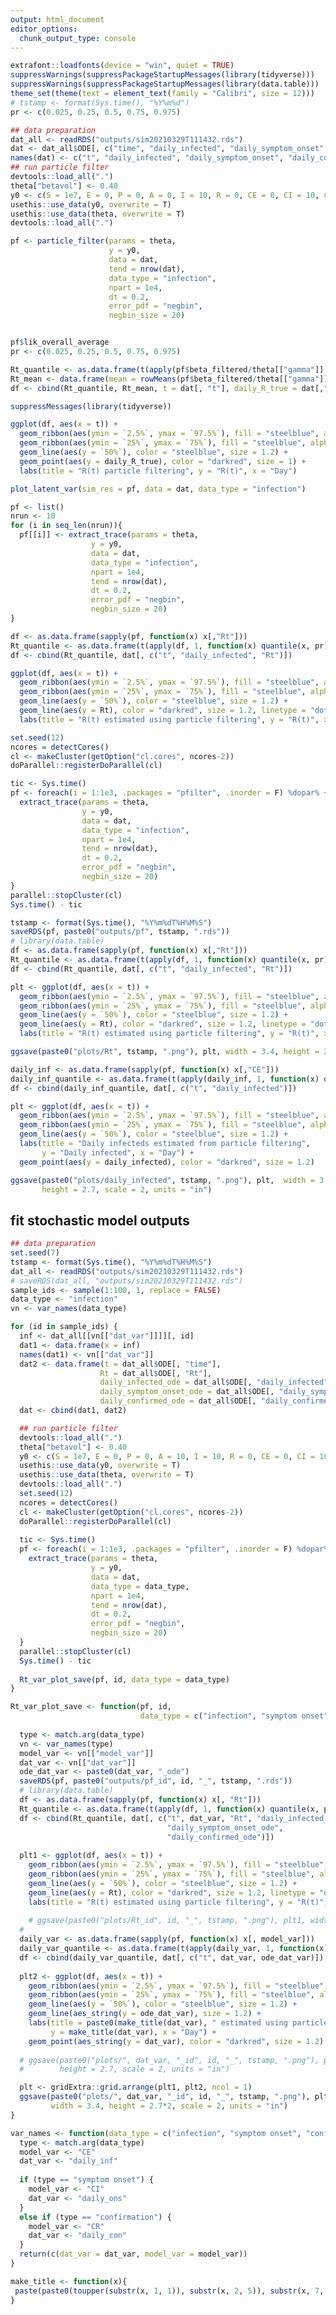 ```yaml
---
output: html_document
editor_options: 
  chunk_output_type: console
---
```

```r
extrafont::loadfonts(device = "win", quiet = TRUE)
suppressWarnings(suppressPackageStartupMessages(library(tidyverse)))
suppressWarnings(suppressPackageStartupMessages(library(data.table)))
theme_set(theme(text = element_text(family = "Calibri", size = 12)))
# tstamp <- format(Sys.time(), "%Y%m%d")
pr <- c(0.025, 0.25, 0.5, 0.75, 0.975)

## data preparation
dat_all <- readRDS("outputs/sim20210329T111432.rds")
dat <- dat_all$ODE[, c("time", "daily_infected", "daily_symptom_onset", "daily_confirmed", "Rt")]
names(dat) <- c("t", "daily_infected", "daily_symptom_onset", "daily_confirmed", "Rt")
## run particle filter
devtools::load_all(".")
theta["betavol"] <- 0.40
y0 <- c(S = 1e7, E = 0, P = 0, A = 0, I = 10, R = 0, CE = 0, CI = 10, CR = 0)
usethis::use_data(y0, overwrite = T)
usethis::use_data(theta, overwrite = T)
devtools::load_all(".")

pf <- particle_filter(params = theta,
                      y = y0,
                      data = dat,
                      tend = nrow(dat),
                      data_type = "infection", 
                      npart = 1e4, 
                      dt = 0.2, 
                      error_pdf = "negbin",
                      negbin_size = 20)


pf$lik_overall_average
pr <- c(0.025, 0.25, 0.5, 0.75, 0.975)

Rt_quantile <- as.data.frame(t(apply(pf$beta_filtered/theta[["gamma"]], 1, function(x) {quantile(x, pr)})))
Rt_mean <- data.frame(mean = rowMeans(pf$beta_filtered/theta[["gamma"]]))
df <- cbind(Rt_quantile, Rt_mean, t = dat[, "t"], daily_R_true = dat[,"Rt"])

suppressMessages(library(tidyverse))

ggplot(df, aes(x = t)) +
  geom_ribbon(aes(ymin = `2.5%`, ymax = `97.5%`), fill = "steelblue", alpha = 0.4) +
  geom_ribbon(aes(ymin = `25%`, ymax = `75%`), fill = "steelblue", alpha = 0.6) +
  geom_line(aes(y = `50%`), color = "steelblue", size = 1.2) +
  geom_point(aes(y = daily_R_true), color = "darkred", size = 1) +
  labs(title = "R(t) particle filtering", y = "R(t)", x = "Day")

plot_latent_var(sim_res = pf, data = dat, data_type = "infection")

```

```r
pf <- list()
nrun <- 10
for (i in seq_len(nrun)){
  pf[[i]] <- extract_trace(params = theta, 
                  y = y0, 
                  data = dat, 
                  data_type = "infection",
                  npart = 1e4, 
                  tend = nrow(dat), 
                  dt = 0.2, 
                  error_pdf = "negbin", 
                  negbin_size = 20)
}

df <- as.data.frame(sapply(pf, function(x) x[,"Rt"]))
Rt_quantile <- as.data.frame(t(apply(df, 1, function(x) quantile(x, pr))))
df <- cbind(Rt_quantile, dat[, c("t", "daily_infected", "Rt")])

ggplot(df, aes(x = t)) +
  geom_ribbon(aes(ymin = `2.5%`, ymax = `97.5%`), fill = "steelblue", alpha = 0.3) +
  geom_ribbon(aes(ymin = `25%`, ymax = `75%`), fill = "steelblue", alpha = 0.6) +
  geom_line(aes(y = `50%`), color = "steelblue", size = 1.2) + 
  geom_line(aes(y = Rt), color = "darkred", size = 1.2, linetype = "dotted") + 
  labs(title = "R(t) estimated using particle filtering", y = "R(t)", x = "Day") 
```

```r
set.seed(12)
ncores = detectCores()
cl <- makeCluster(getOption("cl.cores", ncores-2))
doParallel::registerDoParallel(cl)

tic <- Sys.time()
pf <- foreach(i = 1:1e3, .packages = "pfilter", .inorder = F) %dopar% { 
  extract_trace(params = theta, 
                y = y0, 
                data = dat, 
                data_type = "infection",
                npart = 1e4, 
                tend = nrow(dat), 
                dt = 0.2, 
                error_pdf = "negbin", 
                negbin_size = 20)
}
parallel::stopCluster(cl)
Sys.time() - tic
```

```r
tstamp <- format(Sys.time(), "%Y%m%dT%H%M%S")
saveRDS(pf, paste0("outputs/pf", tstamp, ".rds"))
# library(data.table)
df <- as.data.frame(sapply(pf, function(x) x[,"Rt"]))
Rt_quantile <- as.data.frame(t(apply(df, 1, function(x) quantile(x, pr))))
df <- cbind(Rt_quantile, dat[, c("t", "daily_infected", "Rt")])

plt <- ggplot(df, aes(x = t)) +
  geom_ribbon(aes(ymin = `2.5%`, ymax = `97.5%`), fill = "steelblue", alpha = 0.4) +
  geom_ribbon(aes(ymin = `25%`, ymax = `75%`), fill = "steelblue", alpha = 0.6) +
  geom_line(aes(y = `50%`), color = "steelblue", size = 1.2) + 
  geom_line(aes(y = Rt), color = "darkred", size = 1.2, linetype = "dotted") + 
  labs(title = "R(t) estimated using particle filtering", y = "R(t)", x = "Day") 

ggsave(paste0("plots/Rt", tstamp, ".png"), plt, width = 3.4, height = 2.7, scale = 2, units = "in")

daily_inf <- as.data.frame(sapply(pf, function(x) x[,"CE"]))
daily_inf_quantile <- as.data.frame(t(apply(daily_inf, 1, function(x) quantile(x, pr))))
df <- cbind(daily_inf_quantile, dat[, c("t", "daily_infected")])

plt <- ggplot(df, aes(x = t)) +
  geom_ribbon(aes(ymin = `2.5%`, ymax = `97.5%`), fill = "steelblue", alpha = 0.4) +
  geom_ribbon(aes(ymin = `25%`, ymax = `75%`), fill = "steelblue", alpha = 0.6) +
  geom_line(aes(y = `50%`), color = "steelblue", size = 1.2) + 
  labs(title = "Daily infecteds estimated from particle filtering", 
       y = "Daily infected", x = "Day") +
  geom_point(aes(y = daily_infected), color = "darkred", size = 1.2)

ggsave(paste0("plots/daily_infected", tstamp, ".png"), plt,  width = 3.4, 
       height = 2.7, scale = 2, units = "in")
```

## fit stochastic model outputs
```r
## data preparation
set.seed(7)
tstamp <- format(Sys.time(), "%Y%m%dT%H%M%S")
dat_all <- readRDS("outputs/sim20210329T111432.rds")
# saveRDS(dat_all, "outputs/sim20210329T111432.rds")
sample_ids <- sample(1:100, 1, replace = FALSE)
data_type <- "infection"
vn <- var_names(data_type)

for (id in sample_ids) {
  inf <- dat_all[[vn[["dat_var"]]]][, id]
  dat1 <- data.frame(x = inf)
  names(dat1) <- vn[["dat_var"]]
  dat2 <- data.frame(t = dat_all$ODE[, "time"],
                    Rt = dat_all$ODE[, "Rt"], 
                    daily_infected_ode = dat_all$ODE[, "daily_infected"],
                    daily_symptom_onset_ode = dat_all$ODE[, "daily_symptom_onset"],
                    daily_confirmed_ode = dat_all$ODE[, "daily_confirmed"])
  dat <- cbind(dat1, dat2)

  ## run particle filter
  devtools::load_all(".")
  theta["betavol"] <- 0.40
  y0 <- c(S = 1e7, E = 0, P = 0, A = 10, I = 10, R = 0, CE = 0, CI = 10, CR = 0)
  usethis::use_data(y0, overwrite = T)
  usethis::use_data(theta, overwrite = T)
  devtools::load_all(".")
  set.seed(12)
  ncores = detectCores()
  cl <- makeCluster(getOption("cl.cores", ncores-2))
  doParallel::registerDoParallel(cl)
  
  tic <- Sys.time()
  pf <- foreach(i = 1:1e3, .packages = "pfilter", .inorder = F) %dopar% { 
    extract_trace(params = theta, 
                  y = y0, 
                  data = dat, 
                  data_type = data_type,
                  npart = 1e4, 
                  tend = nrow(dat), 
                  dt = 0.2, 
                  error_pdf = "negbin", 
                  negbin_size = 20)
  }
  parallel::stopCluster(cl)
  Sys.time() - tic
  
  Rt_var_plot_save(pf, id, data_type = data_type)
}  

```

```r
Rt_var_plot_save <- function(pf, id, 
                             data_type = c("infection", "symptom onset", "confirmation")) {
  
  type <- match.arg(data_type)
  vn <- var_names(type)
  model_var <- vn[["model_var"]]
  dat_var <- vn[["dat_var"]]
  ode_dat_var <- paste0(dat_var, "_ode")
  saveRDS(pf, paste0("outputs/pf_id", id, "_", tstamp, ".rds"))
  # library(data.table)
  df <- as.data.frame(sapply(pf, function(x) x[, "Rt"]))
  Rt_quantile <- as.data.frame(t(apply(df, 1, function(x) quantile(x, pr))))
  df <- cbind(Rt_quantile, dat[, c("t", dat_var, "Rt", "daily_infected_ode", 
                                   "daily_symptom_onset_ode", 
                                   "daily_confirmed_ode")])
  
  plt1 <- ggplot(df, aes(x = t)) +
    geom_ribbon(aes(ymin = `2.5%`, ymax = `97.5%`), fill = "steelblue", alpha = 0.4) +
    geom_ribbon(aes(ymin = `25%`, ymax = `75%`), fill = "steelblue", alpha = 0.6) +
    geom_line(aes(y = `50%`), color = "steelblue", size = 1.2) + 
    geom_line(aes(y = Rt), color = "darkred", size = 1.2, linetype = "dotted") + 
    labs(title = "R(t) estimated using particle filtering", y = "R(t)", x = "Day") 
  
    # ggsave(paste0("plots/Rt_id", id, "_", tstamp, ".png"), plt1, width = 3.4, height = 2.7, scale = 2, units = "in")
  # 
  daily_var <- as.data.frame(sapply(pf, function(x) x[, model_var]))
  daily_var_quantile <- as.data.frame(t(apply(daily_var, 1, function(x) quantile(x, pr))))
  df <- cbind(daily_var_quantile, dat[, c("t", dat_var, ode_dat_var)])
  
  plt2 <- ggplot(df, aes(x = t)) +
    geom_ribbon(aes(ymin = `2.5%`, ymax = `97.5%`), fill = "steelblue", alpha = 0.4) +
    geom_ribbon(aes(ymin = `25%`, ymax = `75%`), fill = "steelblue", alpha = 0.6) +
    geom_line(aes(y = `50%`), color = "steelblue", size = 1.2) + 
    geom_line(aes_string(y = ode_dat_var), size = 1.2) + 
    labs(title = paste0(make_title(dat_var), " estimated using particle filtering"), 
         y = make_title(dat_var), x = "Day") +
    geom_point(aes_string(y = dat_var), color = "darkred", size = 1.2) 
  
  # ggsave(paste0("plots/", dat_var, "_id", id, "_", tstamp, ".png"), plt2,  width = 3.4, 
  #        height = 2.7, scale = 2, units = "in")

  plt <- gridExtra::grid.arrange(plt1, plt2, ncol = 1)
  ggsave(paste0("plots/", dat_var, "_id", id, "_", tstamp, ".png"), plt,  
         width = 3.4, height = 2.7*2, scale = 2, units = "in")
}

var_names <- function(data_type = c("infection", "symptom onset", "confirmation")) {
  type <- match.arg(data_type)
  model_var <- "CE"
  dat_var <- "daily_inf"
  
  if (type == "symptom onset") {
    model_var <- "CI"
    dat_var <- "daily_ons"
  }
  else if (type == "confirmation") {
    model_var <- "CR"
    dat_var <- "daily_con"
  }
  return(c(dat_var = dat_var, model_var = model_var))
}

make_title <- function(x){
 paste(paste0(toupper(substr(x, 1, 1)), substr(x, 2, 5)), substr(x, 7, nchar(x)))
} 
```
